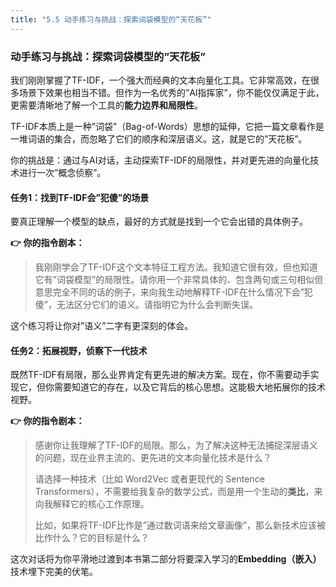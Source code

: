 ```yaml
---
title: "5.5 动手练习与挑战：探索词袋模型的“天花板”"
---
```


### 动手练习与挑战：探索词袋模型的"天花板"

::: {.callout-warning title="动手练习与挑战"}

我们刚刚掌握了TF-IDF，一个强大而经典的文本向量化工具。它非常高效，在很多场景下效果也相当不错。但作为一名优秀的"AI指挥家"，你不能仅仅满足于此，更需要清晰地了解一个工具的**能力边界和局限性**。

TF-IDF本质上是一种"词袋"（Bag-of-Words）思想的延伸，它把一篇文章看作是一堆词语的集合，而忽略了它们的顺序和深层语义。这，就是它的"天花板"。

你的挑战是：通过与AI对话，主动探索TF-IDF的局限性，并对更先进的向量化技术进行一次"概念侦察"。

#### 任务1：找到TF-IDF会"犯傻"的场景

要真正理解一个模型的缺点，最好的方式就是找到一个它会出错的具体例子。

**👉 你的指令剧本：**

> 我刚刚学会了TF-IDF这个文本特征工程方法。我知道它很有效，但也知道它有"词袋模型"的局限性。请你用一个非常具体的、包含两句或三句相似但意思完全不同的话的例子，来向我生动地解释TF-IDF在什么情况下会"犯傻"，无法区分它们的语义。请指明它为什么会判断失误。

这个练习将让你对"语义"二字有更深刻的体会。

#### 任务2：拓展视野，侦察下一代技术

既然TF-IDF有局限，那么业界肯定有更先进的解决方案。现在，你不需要动手实现它，但你需要知道它的存在，以及它背后的核心思想。这能极大地拓展你的技术视野。

**👉 你的指令剧本：**

> 感谢你让我理解了TF-IDF的局限。那么，为了解决这种无法捕捉深层语义的问题，现在业界主流的、更先进的文本向量化技术是什么？
> 
> 请选择一种技术（比如 Word2Vec 或者更现代的 Sentence Transformers），不需要给我复杂的数学公式，而是用一个生动的**类比**，来向我解释它的核心工作原理。
> 
> 比如，如果将TF-IDF比作是"通过数词语来给文章画像"，那么新技术应该被比作什么？它的目标是什么？

这次对话将为你平滑地过渡到本书第二部分将要深入学习的**Embedding（嵌入）** 技术埋下完美的伏笔。

::: 